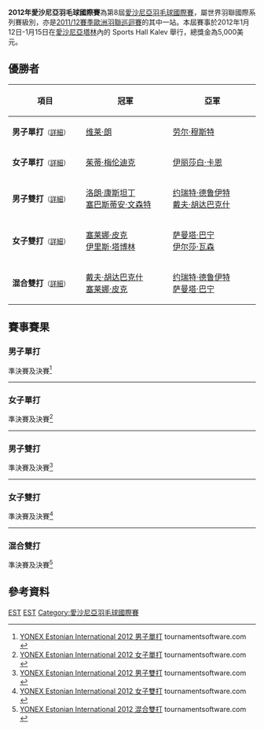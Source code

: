 {{noteTA|G1=Badminton}}
{{infobox badminton event
|name           = 2012年愛沙尼亞羽毛球國際賽
|image          = 
|size           = 
|caption        =
|dates          = 2012年1月12日－1月15日
|number_edition = 第8屆
|level          = 4B
|prize_money    = 5,000美元
|location       = {{EST}}[[塔林|塔林]]
|venue          = Sports Hall Kalev
|previous       = 2011年愛沙尼亞羽毛球國際賽 
|next           = 2013年愛沙尼亞羽毛球國際賽
}}
'''2012年愛沙尼亞羽毛球國際賽'''為第8屆[[愛沙尼亞羽毛球國際賽|愛沙尼亞羽毛球國際賽]]，屬世界羽聯國際系列賽級別，亦是[[2011/12賽季歐洲羽聯巡迴賽|2011/12賽季歐洲羽聯巡迴賽]]的其中一站。本屆賽事於2012年1月12日-1月15日在[[愛沙尼亞|愛沙尼亞]][[塔林|塔林]]內的 Sports Hall Kalev 舉行，總獎金為5,000美元。

== 優勝者 ==
{| class=wikitable style="font-size:small"
!width="200"|項目
!width="250"|冠軍
!width="250"|亞軍
|-
|'''男子單打'''<small>（[[#男子單打|詳細]]）</small>
|{{flagicon|FIN}} [[维莱·朗|维莱·朗]]
|{{flagicon|EST}} [[劳尔·穆斯特|劳尔·穆斯特]]
|-
|'''女子單打'''<small>（[[#女子單打|詳細]]）</small>
|{{flagicon|NED}} [[茱蒂·梅伦迪克|茱蒂·梅伦迪克]]
|{{flagicon|ENG}} [[伊丽莎白·卡恩|伊丽莎白·卡恩]]
|-
|'''男子雙打'''<small>（[[#男子雙打|詳細]]）</small>
|{{flagicon|FRA}} [[洛朗·康斯坦丁|洛朗·康斯坦丁]]<br/>{{flagicon|FRA}} [[塞巴斯蒂安·文森特|塞巴斯蒂安·文森特]]
|{{flagicon|NED}} [[约瑞特·德鲁伊特|约瑞特·德鲁伊特]]<br/>{{flagicon|NED}} [[戴夫·胡达巴克什|戴夫·胡达巴克什]]
|-
|'''女子雙打'''<small>（[[#女子雙打|詳細]]）</small>
|{{flagicon|NED}} [[塞莱娜·皮克|塞莱娜·皮克]]<br/>{{flagicon|NED}} [[伊里斯·塔博林|伊里斯·塔博林]]
|{{flagicon|NED}} [[萨曼塔·巴宁|萨曼塔·巴宁]]<br/>{{flagicon|NED}} [[伊尔莎·瓦森|伊尔莎·瓦森]]
|-
|'''混合雙打'''<small>（[[#混合雙打|詳細]]）</small>
|{{flagicon|NED}} [[戴夫·胡达巴克什|戴夫·胡达巴克什]]<br/>{{flagicon|NED}} [[塞莱娜·皮克|塞莱娜·皮克]]
|{{flagicon|NED}} [[约瑞特·德鲁伊特|约瑞特·德鲁伊特]]<br/>{{flagicon|NED}} [[萨曼塔·巴宁|萨曼塔·巴宁]]
|}

== 賽事賽果 ==
=== 男子單打 ===
;準決賽及決賽<ref name="MS">[http://www.tournamentsoftware.com/sport/draw.aspx?id=780C0CE7-04A5-4B8E-9246-EB0423D6035F&draw=2 YONEX Estonian International 2012 男子單打] tournamentsoftware.com {{en}}</ref>
{{4TeamBracket-Tennis3-v2
| team-width=200
| RD1-seed1=1
| RD1-team1='''{{flagicon|FIN}} [[维莱·朗|维莱·朗]]
| RD1-score1-1='''21
| RD1-score1-2='''21
| RD1-score1-3=
| RD1-seed2=5
| RD1-team2={{flagicon|SRI}} [[尼卢卡·卡鲁纳拉特纳|尼卢卡·卡鲁纳拉特纳]]
| RD1-score2-1=7
| RD1-score2-2=11
| RD1-score2-3=

| RD1-seed3=4
| RD1-team3='''{{flagicon|EST}} [[劳尔·穆斯特|劳尔·穆斯特]]
| RD1-score3-1=14
| RD1-score3-2='''21
| RD1-score3-3=''11
| RD1-seed4=2
| RD1-team4={{nowrap|{{flagicon|IRL}} [[斯科特·埃文斯|斯科特·埃文斯]] (中途退出)}}
| RD1-score4-1='''21
| RD1-score4-2=19
| RD1-score4-3=''9

| RD2-seed1=1
| RD2-team1='''{{flagicon|FIN}} [[维莱·朗|维莱·朗]]
| RD2-score1-1='''21
| RD2-score1-2='''21
| RD2-score1-3=
| RD2-seed2=4
| RD2-team2={{flagicon|EST}} [[劳尔·穆斯特|劳尔·穆斯特]]
| RD2-score2-1=8
| RD2-score2-2=15
| RD2-score2-3=
}}
----

=== 女子單打 ===
;準決賽及決賽<ref name="WS">[http://www.tournamentsoftware.com/sport/draw.aspx?id=780C0CE7-04A5-4B8E-9246-EB0423D6035F&draw=4 YONEX Estonian International 2012 女子單打] tournamentsoftware.com {{en}}</ref>
{{4TeamBracket-Tennis3-v2
| team-width=200
| RD1-seed1=1
| RD1-team1='''{{flagicon|ENG}} [[伊丽莎白·卡恩|伊丽莎白·卡恩]]
| RD1-score1-1='''21
| RD1-score1-2='''21
| RD1-score1-3=
| RD1-seed2=4
| RD1-team2={{flagicon|FRA}} [[萨申纳·维尼斯·瓦汉|萨申纳·维尼斯·瓦汉]]
| RD1-score2-1=13
| RD1-score2-2=13
| RD1-score2-3=

| RD1-seed3=3
| RD1-team3='''{{flagicon|NED}} [[茱蒂·梅伦迪克|茱蒂·梅伦迪克]]
| RD1-score3-1='''21
| RD1-score3-2='''21
| RD1-score3-3=
| RD1-seed4=2
| RD1-team4={{flagicon|BEL}} [[谭莲妮|谭莲妮]]
| RD1-score4-1=18
| RD1-score4-2=19
| RD1-score4-3=

| RD2-seed1=1
| RD2-team1={{flagicon|ENG}} [[伊丽莎白·卡恩|伊丽莎白·卡恩]]
| RD2-score1-1=13
| RD2-score1-2='''21
| RD2-score1-3=14
| RD2-seed2=3
| RD2-team2='''{{flagicon|NED}} [[茱蒂·梅伦迪克|茱蒂·梅伦迪克]]
| RD2-score2-1='''21
| RD2-score2-2=10
| RD2-score2-3='''21
}}
----

=== 男子雙打 ===
;準決賽及決賽<ref name="MD">[http://www.tournamentsoftware.com/sport/draw.aspx?id=780C0CE7-04A5-4B8E-9246-EB0423D6035F&draw=6 YONEX Estonian International 2012 男子雙打] tournamentsoftware.com {{en}}</ref>
{{4TeamBracket-Tennis3-v2
| team-width=200
| RD1-seed1=7
| RD1-team1={{flagicon|ENG}} [[马修·诺丁汉|马修·诺丁汉]]<br/> {{flagicon|ENG}} [[本·斯塔夫斯基|本·斯塔夫斯基]]
| RD1-score1-1=15
| RD1-score1-2=14
| RD1-score1-3=
| RD1-seed2=3
| RD1-team2='''{{flagicon|FRA}} [[洛朗·康斯坦丁|洛朗·康斯坦丁]]<br/> {{flagicon|FRA}} [[塞巴斯蒂安·文森特|塞巴斯蒂安·文森特]]
| RD1-score2-1='''21
| RD1-score2-2='''21
| RD1-score2-3=

| RD1-seed3=5
| RD1-team3={{flagicon|SWE}} [[帕特里克·伦德奎斯特|帕特里克·伦德奎斯特]]<br/> {{flagicon|SWE}} [[约纳坦·努德|约纳坦·努德]]
| RD1-score3-1=14
| RD1-score3-2=11
| RD1-score3-3=
| RD1-seed4=2
| RD1-team4='''{{flagicon|NED}} [[约瑞特·德鲁伊特|约瑞特·德鲁伊特]]<br/> {{flagicon|NED}} [[戴夫·胡达巴克什|戴夫·胡达巴克什]]
| RD1-score4-1='''21
| RD1-score4-2='''21
| RD1-score4-3=

| RD2-seed1=3
| RD2-team1='''{{flagicon|FRA}} [[洛朗·康斯坦丁|洛朗·康斯坦丁]]<br/> {{flagicon|FRA}} [[塞巴斯蒂安·文森特|塞巴斯蒂安·文森特]]
| RD2-score1-1='''21
| RD2-score1-2=19
| RD2-score1-3='''21
| RD2-seed2=2
| RD2-team2={{flagicon|NED}} [[约瑞特·德鲁伊特|约瑞特·德鲁伊特]]<br/> {{flagicon|NED}} [[戴夫·胡达巴克什|戴夫·胡达巴克什]]
| RD2-score2-1=17
| RD2-score2-2='''21
| RD2-score2-3=15
}}
----

=== 女子雙打 ===
;準決賽及決賽<ref name="WD">[http://www.tournamentsoftware.com/sport/draw.aspx?id=780C0CE7-04A5-4B8E-9246-EB0423D6035F&draw=7 YONEX Estonian International 2012 女子雙打] tournamentsoftware.com {{en}}</ref>
{{4TeamBracket-Tennis3-v2
| team-width=200
| RD1-seed1=1
| RD1-team1='''{{flagicon|NED}} [[塞莱娜·皮克|塞莱娜·皮克]]<br/> {{flagicon|NED}} [[伊里斯·塔博林|伊里斯·塔博林]]
| RD1-score1-1='''21
| RD1-score1-2='''21
| RD1-score1-3=
| RD1-seed2=
| RD1-team2={{flagicon|ENG}} [[艾莉莎·林姆|艾莉莎·林姆]]<br/> {{flagicon|ENG}} [[Jessica_Fletcher|Jessica Fletcher]]
| RD1-score2-1=12
| RD1-score2-2=12
| RD1-score2-3=

| RD1-seed3=4
| RD1-team3={{flagicon|ENG}} [[亚历山德拉·兰利|亚历山德拉·兰利]]<br/> {{flagicon|ENG}} [[劳伦·史密斯|劳伦·史密斯]]
| RD1-score3-1=19
| RD1-score3-2=18
| RD1-score3-3=
| RD1-seed4=
| RD1-team4='''{{flagicon|NED}} [[萨曼塔·巴宁|萨曼塔·巴宁]]<br/> {{flagicon|NED}} [[伊尔莎·瓦森|伊尔莎·瓦森]]
| RD1-score4-1='''21
| RD1-score4-2='''21
| RD1-score4-3=

| RD2-seed1=1
| RD2-team1='''{{flagicon|NED}} [[塞莱娜·皮克|塞莱娜·皮克]]<br/> {{flagicon|NED}} [[伊里斯·塔博林|伊里斯·塔博林]]
| RD2-score1-1='''21
| RD2-score1-2=13
| RD2-score1-3='''21
| RD2-seed2=
| RD2-team2={{flagicon|NED}} [[萨曼塔·巴宁|萨曼塔·巴宁]]<br/> {{flagicon|NED}} [[伊尔莎·瓦森|伊尔莎·瓦森]]
| RD2-score2-1=15
| RD2-score2-2='''21
| RD2-score2-3=10
}}
----

=== 混合雙打 ===
;準決賽及決賽<ref name="XD">[http://www.tournamentsoftware.com/sport/draw.aspx?id=780C0CE7-04A5-4B8E-9246-EB0423D6035F&draw=9 YONEX Estonian International 2012 混合雙打] tournamentsoftware.com {{en}}</ref>
{{4TeamBracket-Tennis3-v2
| team-width=200
| RD1-seed1=5
| RD1-team1='''{{flagicon|NED}} [[戴夫·胡达巴克什|戴夫·胡达巴克什]]<br/> {{flagicon|NED}} [[塞莱娜·皮克|塞莱娜·皮克]]
| RD1-score1-1='''21
| RD1-score1-2='''21
| RD1-score1-3=
| RD1-seed2=7
| RD1-team2={{flagicon|GER}} [[麦克斯·施文格尔|麦克斯·施文格尔]]<br/> {{flagicon|GER}} [[伊莎贝尔·赫特里克|伊莎贝尔·赫特里克]]
| RD1-score2-1=9
| RD1-score2-2=9
| RD1-score2-3=

| RD1-seed3=8
| RD1-team3={{flagicon|NED}} [[耶勒·马斯|耶勒·马斯]]<br/> {{flagicon|NED}} [[伊里斯·塔博林|伊里斯·塔博林]]
| RD1-score3-1='''24
| RD1-score3-2=13
| RD1-score3-3=13
| RD1-seed4=6
| RD1-team4='''{{flagicon|NED}} [[约瑞特·德鲁伊特|约瑞特·德鲁伊特]]<br/> {{flagicon|NED}} [[萨曼塔·巴宁|萨曼塔·巴宁]]
| RD1-score4-1=22
| RD1-score4-2='''21
| RD1-score4-3='''21

| RD2-seed1=5
| RD2-team1='''{{flagicon|NED}} [[戴夫·胡达巴克什|戴夫·胡达巴克什]]<br/> {{flagicon|NED}} [[塞莱娜·皮克|塞莱娜·皮克]]
| RD2-score1-1='''21
| RD2-score1-2='''21
| RD2-score1-3=
| RD2-seed2=6
| RD2-team2={{flagicon|NED}} [[约瑞特·德鲁伊特|约瑞特·德鲁伊特]]<br/> {{flagicon|NED}} [[萨曼塔·巴宁|萨曼塔·巴宁]]
| RD2-score2-1=7
| RD2-score2-2=12
| RD2-score2-3=
}}

== 參考資料 ==
{{Reflist}}

[[Category:2012年世界羽聯國際系列賽|EST]]
[[Category:2011/12賽季歐洲羽聯巡迴賽|EST]]
[[Category:愛沙尼亞羽毛球國際賽|Category:愛沙尼亞羽毛球國際賽]]